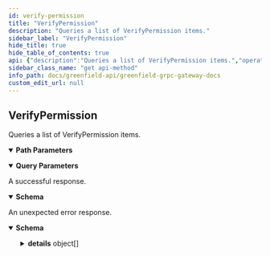 ```yaml
---
id: verify-permission
title: "VerifyPermission"
description: "Queries a list of VerifyPermission items."
sidebar_label: "VerifyPermission"
hide_title: true
hide_table_of_contents: true
api: {"description":"Queries a list of VerifyPermission items.","operationId":"VerifyPermission","responses":{"200":{"description":"A successful response.","content":{"*/*":{"schema":{"type":"object","properties":{"effect":{"type":"string","enum":["EFFECT_UNSPECIFIED","EFFECT_ALLOW","EFFECT_DENY"],"default":"EFFECT_UNSPECIFIED","title":"Effect define the effect of the operation permission, include Allow or deny"}}}}}},"default":{"description":"An unexpected error response.","content":{"*/*":{"schema":{"type":"object","properties":{"error":{"type":"string"},"code":{"type":"integer","format":"int32"},"message":{"type":"string"},"details":{"type":"array","items":{"type":"object","properties":{"type_url":{"type":"string"},"value":{"type":"string","format":"byte"}}}}}}}}}},"parameters":[{"name":"operator","in":"path","required":true,"schema":{"type":"string"}},{"name":"bucket_name","in":"path","required":true,"schema":{"type":"string"}},{"name":"action_type","in":"path","required":true,"schema":{"type":"string","enum":["ACTION_UNSPECIFIED","ACTION_UPDATE_BUCKET_INFO","ACTION_DELETE_BUCKET","ACTION_CREATE_OBJECT","ACTION_DELETE_OBJECT","ACTION_COPY_OBJECT","ACTION_GET_OBJECT","ACTION_EXECUTE_OBJECT","ACTION_LIST_OBJECT","ACTION_UPDATE_GROUP_MEMBER","ACTION_DELETE_GROUP","ACTION_UPDATE_OBJECT_INFO","ACTION_UPDATE_GROUP_EXTRA","ACTION_TYPE_ALL"]}},{"name":"object_name","in":"query","required":false,"schema":{"type":"string"}}],"tags":["Query"],"method":"get","path":"/greenfield/storage/verify_permission/{operator}/{bucket_name}/{action_type}","servers":[{"url":"https://gnfd-testnet-fullnode-tendermint-us.bnbchain.org"}],"info":{"title":"Greenfield - gRPC Gateway docs","description":"A REST interface for state queries","version":"1.0.0"},"postman":{"name":"VerifyPermission","description":{"content":"Queries a list of VerifyPermission items.","type":"text/plain"},"url":{"path":["greenfield","storage","verify_permission",":operator",":bucket_name",":action_type"],"host":["{{baseUrl}}"],"query":[{"disabled":false,"key":"object_name","value":""}],"variable":[{"disabled":false,"description":{"content":"(Required) ","type":"text/plain"},"type":"any","value":"","key":"operator"},{"disabled":false,"description":{"content":"(Required) ","type":"text/plain"},"type":"any","value":"","key":"bucket_name"},{"disabled":false,"description":{"content":"(Required) ","type":"text/plain"},"type":"any","value":"","key":"action_type"}]},"header":[{"key":"Accept","value":"*/*"}],"method":"GET"}}
sidebar_class_name: "get api-method"
info_path: docs/greenfield-api/greenfield-grpc-gateway-docs
custom_edit_url: null
---
```



## VerifyPermission



Queries a list of VerifyPermission items.

<details style={{"marginBottom":"1rem"}} data-collapsed={false} open={true}><summary style={{}}><strong>Path Parameters</strong></summary><div><ul><ParamsItem className={"paramsItem"} param={{"name":"operator","in":"path","required":true,"schema":{"type":"string"}}}></ParamsItem><ParamsItem className={"paramsItem"} param={{"name":"bucket_name","in":"path","required":true,"schema":{"type":"string"}}}></ParamsItem><ParamsItem className={"paramsItem"} param={{"name":"action_type","in":"path","required":true,"schema":{"type":"string","enum":["ACTION_UNSPECIFIED","ACTION_UPDATE_BUCKET_INFO","ACTION_DELETE_BUCKET","ACTION_CREATE_OBJECT","ACTION_DELETE_OBJECT","ACTION_COPY_OBJECT","ACTION_GET_OBJECT","ACTION_EXECUTE_OBJECT","ACTION_LIST_OBJECT","ACTION_UPDATE_GROUP_MEMBER","ACTION_DELETE_GROUP","ACTION_UPDATE_OBJECT_INFO","ACTION_UPDATE_GROUP_EXTRA","ACTION_TYPE_ALL"]}}}></ParamsItem></ul></div></details><details style={{"marginBottom":"1rem"}} data-collapsed={false} open={true}><summary style={{}}><strong>Query Parameters</strong></summary><div><ul><ParamsItem className={"paramsItem"} param={{"name":"object_name","in":"query","required":false,"schema":{"type":"string"}}}></ParamsItem></ul></div></details><div><ApiTabs><TabItem label={"200"} value={"200"}><div>

A successful response.

</div><div><MimeTabs schemaType={"response"}><TabItem label={"*/*"} value={"*/*"}><SchemaTabs><TabItem label={"Schema"} value={"Schema"}><details style={{}} data-collapsed={false} open={true}><summary style={{"textAlign":"left"}}><strong>Schema</strong></summary><div style={{"textAlign":"left","marginLeft":"1rem"}}></div><ul style={{"marginLeft":"1rem"}}><SchemaItem collapsible={false} name={"effect"} required={false} schemaName={"Effect define the effect of the operation permission, include Allow or deny"} qualifierMessage={"**Possible values:** [`EFFECT_UNSPECIFIED`, `EFFECT_ALLOW`, `EFFECT_DENY`]"} schema={{"type":"string","enum":["EFFECT_UNSPECIFIED","EFFECT_ALLOW","EFFECT_DENY"],"default":"EFFECT_UNSPECIFIED","title":"Effect define the effect of the operation permission, include Allow or deny"}}></SchemaItem></ul></details></TabItem><TabItem label={"Example (from schema)"} value={"Example (from schema)"}><ResponseSamples responseExample={"{\n  \"effect\": \"EFFECT_UNSPECIFIED\"\n}"} language={"json"}></ResponseSamples></TabItem></SchemaTabs></TabItem></MimeTabs></div></TabItem><TabItem label={"default"} value={"default"}><div>

An unexpected error response.

</div><div><MimeTabs schemaType={"response"}><TabItem label={"*/*"} value={"*/*"}><SchemaTabs><TabItem label={"Schema"} value={"Schema"}><details style={{}} data-collapsed={false} open={true}><summary style={{"textAlign":"left"}}><strong>Schema</strong></summary><div style={{"textAlign":"left","marginLeft":"1rem"}}></div><ul style={{"marginLeft":"1rem"}}><SchemaItem collapsible={false} name={"error"} required={false} schemaName={"string"} qualifierMessage={undefined} schema={{"type":"string"}}></SchemaItem><SchemaItem collapsible={false} name={"code"} required={false} schemaName={"int32"} qualifierMessage={undefined} schema={{"type":"integer","format":"int32"}}></SchemaItem><SchemaItem collapsible={false} name={"message"} required={false} schemaName={"string"} qualifierMessage={undefined} schema={{"type":"string"}}></SchemaItem><SchemaItem collapsible={true} className={"schemaItem"}><details style={{}}><summary style={{}}><strong>details</strong><span style={{"opacity":"0.6"}}> object[]</span></summary><div style={{"marginLeft":"1rem"}}><li><div style={{"fontSize":"var(--ifm-code-font-size)","opacity":"0.6","marginLeft":"-.5rem","paddingBottom":".5rem"}}>Array [</div></li><SchemaItem collapsible={false} name={"type_url"} required={false} schemaName={"string"} qualifierMessage={undefined} schema={{"type":"string"}}></SchemaItem><SchemaItem collapsible={false} name={"value"} required={false} schemaName={"byte"} qualifierMessage={undefined} schema={{"type":"string","format":"byte"}}></SchemaItem><li><div style={{"fontSize":"var(--ifm-code-font-size)","opacity":"0.6","marginLeft":"-.5rem"}}>]</div></li></div></details></SchemaItem></ul></details></TabItem><TabItem label={"Example (from schema)"} value={"Example (from schema)"}><ResponseSamples responseExample={"{\n  \"error\": \"string\",\n  \"code\": 0,\n  \"message\": \"string\",\n  \"details\": [\n    {\n      \"type_url\": \"string\",\n      \"value\": \"string\"\n    }\n  ]\n}"} language={"json"}></ResponseSamples></TabItem></SchemaTabs></TabItem></MimeTabs></div></TabItem></ApiTabs></div>
      